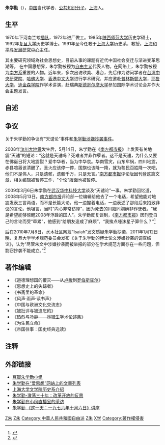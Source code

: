'''朱学勤'''（{{bd|1952年|catIdx=Z朱}}），[[中華人民共和國|中国]]当代学者、[[公共知识分子|公共知识分子]]，[[上海|上海]]人。

== 生平 ==
1970年下河南兰考[[插队落户|插队]]，1972年进厂做工。1985年[[陕西师范大学|陕西师范大学]]历史学硕士，1992年[[复旦大学|复旦大学]]历史学博士。1991年至今任教于[[上海大学|上海大学]]历史系，教授，[[上海和平与发展研究中心|上海和平与发展研究中心]]主任。

其主要研究领域為社会思想史，目前从事的课题有近代中国社会变迁与渐进变革思潮等。
在中国思想界，朱学勤被视为[[自由主义|自由主义]]代表人物。在网络上，朱学勤被视为[[南方系|南方系]]重要的人物。近年来，多次出访欧美、港台，先后作为访问学者在[[中華民國|台湾]][[中央研究院|中央研究院]]、[[哈佛大学|哈佛大学]]、[[香港中文大学|香港中文大学]]进行学术研究，并应邀赴[[普林斯顿大学|普林斯顿大学]]，[[耶鲁大学|耶鲁大学]]，[[迪金森学院|迪金森学院]]作学术讲演，赴瑞典[[斯德哥尔摩大学|斯德哥尔摩大学]]参加国际学术讨论会并作大会主题发言。

==自述==
{{cquote|从精神履历上说，我属于1949年以后出生的大陆第三代人。这一代人的精神觉醒，大致可以1968年为界。那一年正是他们以各种纸张书写他们对社会政治问题的思考的年代，也是他们卷入思潮辩论的年代。这种辩论后来延续到农场，延续到集体户。我清楚记得，当年上山下乡的背囊中，不少人带有一本{{le|亚尔培·馬迪厄|Albert Mathiez|马迪厄}}《法国革命史》的汉译本。从此他们无论走到哪里，都难摆脱这样一个精神特征：以非[[知识分子|知识分子]]的身份，思考知识分子的问题。用[[梁漱溟|梁漱溟]]总结本世纪初他那一代人的话来说，1968年的这一代是“问题中人”，而不是“学术中人”。尽管他们中间后来有人获得知识分子身份，但是1968年产生的那些问题始终左右着他们的思考，甚至决定着他们终身的思想命运。<ref>引自《道德理想国的覆灭》序言</ref>}}

==争议==
关于朱学勤的争议有“天谴论”事件和[[朱学勤涉嫌抄袭事件|朱学勤涉嫌抄袭事件]]。

2008年[[汶川大地震|汶川大地震]]发生后，5月14日，朱学勤在《[[南方都市报|南方都市报]]》上发表有关地震“天谴”的短论：“这就是天谴吗？死难者并非作孽者。这不是天谴，为什么又要在佛诞日将大地震裂？爱中华者，当为中华哀。华南雪灾，山东车祸，四川地震，赤县喧嚣该清醒了。圣火应该停一停，国旗也该降一降，就为黎民百姓降一次吧，他们不是伟人，只是遗骸，遗骸千万，只是无言。”[[南方都市报|南方都市报]]评论版因刊登这篇文章，相关编辑被暂停工作，"个论"版面也被暂停。

2009年3月6日朱学勤在[[武汉|武汉]][[华中科技大学|华中科技大学]]谈及“天谴论”一事。朱学勤回忆道，2008年5月13日，[[南方都市报|南方都市报]]评论部一位编辑给他去了一个电话，希望他能对地震发表三言两语，而不是长篇大论。他一边握着电话，一边表述了那段后来招致非议的言论。他坦言，当时“内心非常彷徨”，因为死去的川籍同胞确非作孽者。“我是希望能够惊醒2008年浮躁的国人”。朱学勤反复谈到，《[[南方都市报|南方都市报]]》因刊登自己的言论而受“牵累”，他感到“给朋友造成了麻烦”，“我挨点唾沫星子算什么？”<ref>{{cite news|url=http://news.ifeng.com/society/2/200903/0307_344_1049173.shtml|title=朱学勤回应地震“天谴论” 称希望惊醒浮躁国人|date=2009年3月7日|website=长江日报|access-date=2019-02-08|archive-url=https://web.archive.org/web/20090310155353/http://news.ifeng.com/society/2/200903/0307_344_1049173.shtml|archive-date=2009-03-10|dead-url=no}}</ref>

后在2010年7月8日，水木社区网友“Isaiah”发文质疑朱学勤抄袭，2011年1月12日晚，复旦大学学术规范委员会发布《关于朱学勤的博士论文涉嫌抄袭的调查结论》，认为“尽管朱文中涉嫌抄袭而被举报的部分在学术规范方面存在一些问题，但剽窃抄袭不能成立。”<ref>{{Cite web |url=https://news.fudan.edu.cn/2019/0115/c45a28757/page.htm |title=关于朱学勤的博士论文涉嫌抄袭的调查结论 |access-date=2022-01-26 |archive-date=2022-01-26 |archive-url=https://web.archive.org/web/20220126124222/https://news.fudan.edu.cn/2019/0115/c45a28757/page.htm |dead-url=no }}</ref>

== 著作编辑 ==
*《道德理想国的覆灭——从[[让-雅克·卢梭|卢梭]]到[[罗伯斯庇尔|罗伯斯庇尔]]》
*《思想史上的失踪者》
*《书斋里的革命》
*《风声·雨声·读书声》
*《中国与欧洲文化交流志》
*《被批评与被遗忘的》
*《热烈与冷静——[[林毓生|林毓生]]学术论述集》
*《为生民立命》
*《帝国往事：国史经典选读》
== 注释 ==
<references />

== 外部链接 ==
*[http://www.douban.com/group/zhuxunqin/ 豆瓣朱学勤小组] {{Wayback|url=http://www.douban.com/group/zhuxunqin/ |date=20200721180128 }}
*[http://www.aisixiang.com/data/search.php?keyWords=%D6%EC%D1%A7%C7%DA&searchfield=author&button=%CB%D1%CB%F7 朱学勤在“爱思想”网站上的文章列表] {{Wayback|url=http://www.aisixiang.com/data/search.php?keyWords=%D6%EC%D1%A7%C7%DA&searchfield=author&button=%CB%D1%CB%F7 |date=20190812073344 }}
*[https://web.archive.org/web/20100704015818/http://cla.shu.edu.cn/deptMess/history/index.htm 上海大学文学院历史系介绍]
*[http://www.aisixiang.com/data/35459.html 朱学勤-激荡三十年：改革开放的反思] {{Wayback|url=http://www.aisixiang.com/data/35459.html |date=20200804143254 }}
*[http://www.douban.com/group/topic/11292645/ 朱学勤在小凤直播室的采访] {{Wayback|url=http://www.douban.com/group/topic/11292645/ |date=20191129071142 }}
*[https://web.archive.org/web/20120411180952/http://www.univs.cn/newweb/univs/hust/2009-03-09/917722.html 朱学勤 《这一天：一九七六年十月六日》讲座]

[[Category:中国历史学家|Z朱]]
[[Category:復旦大學校友|Z朱]]
[[Category:中華人民共和國自由派|Category:中華人民共和國自由派]]
[[Category:上海人|Z朱]]
[[Category:朱姓|X学]]
[[Category:著作權侵害|Category:著作權侵害]]